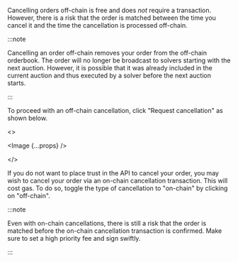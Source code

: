

Cancelling orders off-chain is free and does *not* require a transaction. However, there is a risk that the order is matched between the time you cancel it and the time the cancellation is processed off-chain.

:::note

Cancelling an order off-chain removes your order from the off-chain orderbook.
The order will no longer be broadcast to solvers starting with the next auction.
However, it is possible that it was already included in the current auction and thus executed by a solver before the next auction starts.

:::

To proceed with an off-chain cancellation, click "Request cancellation" as shown below.

<>
    <p><Image {...props} /></p>
</>

If you do not want to place trust in the API to cancel your order, you may wish to cancel your order via an on-chain cancellation transaction. 
This will cost gas. 
To do so, toggle the type of cancellation to "on-chain" by clicking on "off-chain".

:::note

Even with on-chain cancellations, there is still a risk that the order is matched before the on-chain cancellation transaction is confirmed.
Make sure to set a high priority fee and sign swiftly.

:::
